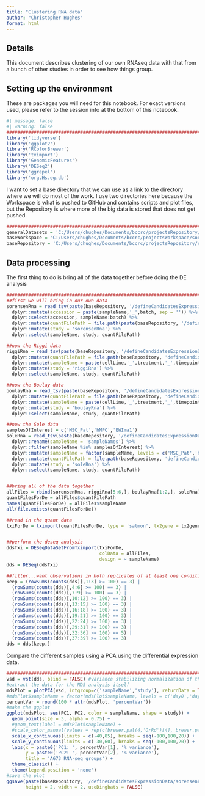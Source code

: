 ```yaml
---
title: "Clustering RNA data"
author: "Christopher Hughes"
format: html
---
```


## Details

This document describes clustering of our own RNAseq data with that from a bunch of other studies in order to see how things group.

## Setting up the environment

These are packages you will need for this notebook. For exact versions used, please refer to the session info at the bottom of this notebook.

```r
#| message: false
#| warning: false
##########################################################################################
library('tidyverse')
library('ggplot2')
library('RColorBrewer')
library('tximport')
library('GenomicFeatures')
library('DESeq2')
library('ggrepel')
library('org.Hs.eg.db')
```

I want to set a base directory that we can use as a link to the directory where we will do most of the work. I use two directories here because the Workspace is what is pushed to GitHub and contains scripts and plot files, but the Repository is where more of the big data is stored that does not get pushed.

```r
##########################################################################################
generalDatasets = 'C:/Users/chughes/Documents/bccrc/projectsRepository/generalDatasets'
baseWorkspace = 'C:/Users/chughes/Documents/bccrc/projectsWorkspace/sorensenLab/relatedToEwsCrisprManuscript'
baseRepository = 'C:/Users/chughes/Documents/bccrc/projectsRepository/sorensenLab/relatedToEwsCrisprManuscript'
```

## Data processing

The first thing to do is bring all of the data together before doing the DE analysis

```r
##########################################################################################
##first we will bring in our own data
sorensenRna = read_tsv(paste(baseRepository, '/defineCandidatesExpressionData/sorensenEwsA673RnaSeq/sampleInfo.txt', sep = ''), show_col_types = FALSE) %>%
  dplyr::mutate(accession = paste(sampleName,'_',batch, sep = '')) %>%
  dplyr::select(accession, sampleName:batch) %>%
  dplyr::mutate(quantFilePath = file.path(paste(baseRepository, '/defineCandidatesExpressionData/sorensenEwsA673RnaSeq/quants', sep = ''), paste(barcode, '_', batch, sep = ''), 'quant.sf')) %>%
  dplyr::mutate(study = 'sorensenRna') %>%
  dplyr::select(sampleName, study, quantFilePath)

##now the Riggi data
riggiRna = read_tsv(paste(baseRepository, '/defineCandidatesExpressionData/riggiEwsRnaSeq/sampleInfo.txt', sep = ''), show_col_types = FALSE) %>%
  dplyr::mutate(quantFilePath = file.path(baseRepository, 'defineCandidatesExpressionData/riggiEwsRnaSeq', 'quants', sampleName, 'quant.sf')) %>%
  dplyr::mutate(sampleName = paste(cellLine,'_',treatment,'_',timepoint,sep = '')) %>%
  dplyr::mutate(study = 'riggiRna') %>%
  dplyr::select(sampleName, study, quantFilePath)

##now the Boulay data
boulayRna = read_tsv(paste(baseRepository, '/defineCandidatesExpressionData/boulayEwsRnaSeq/sampleInfo.txt', sep = ''), show_col_types = FALSE) %>%
  dplyr::mutate(quantFilePath = file.path(baseRepository, 'defineCandidatesExpressionData/boulayEwsRnaSeq', 'quants', sampleName, 'quant.sf')) %>%
  dplyr::mutate(sampleName = paste(cellLine,'_',treatment,'_',timepoint,sep = '')) %>%
  dplyr::mutate(study = 'boulayRna') %>%
  dplyr::select(sampleName, study, quantFilePath)

##now the Sole data
samplesOfInterest = c('MSC_Pat','hMPC','EWIma1')
soleRna = read_tsv(paste(baseRepository, '/defineCandidatesExpressionData/soleInducedEwsRnaSeq/SraRunTableAnnotated.txt', sep = ''), show_col_types = FALSE) %>%
  dplyr::rename(sampleName = 'sampleNames') %>%
  dplyr::filter(sampleName %in% samplesOfInterest) %>%
  dplyr::mutate(sampleName = factor(sampleName, levels = c('MSC_Pat','hMPC','EWIma1'))) %>%
  dplyr::mutate(quantFilePath = file.path(baseRepository, 'defineCandidatesExpressionData/soleInducedEwsRnaSeq', 'quants', accession, 'quant.sf')) %>%
  dplyr::mutate(study = 'soleRna') %>%
  dplyr::select(sampleName, study, quantFilePath)


##bring all of the data together
allFiles = rbind(sorensenRna, riggiRna[5:6,], boulayRna[1:2,], soleRna)
quantFilesForDe = allFiles$quantFilePath
names(quantFilesForDe) = allFiles$sampleName
all(file.exists(quantFilesForDe))

##read in the quant data
txiForDe = tximport(quantFilesForDe, type = 'salmon', tx2gene = tx2gene)


##perform the deseq analysis
ddsTxi = DESeqDataSetFromTximport(txiForDe,
                                  colData = allFiles,
                                  design = ~ sampleName)
dds = DESeq(ddsTxi)

##filter...want observations in both replicates of at least one condition
keep = (rowSums(counts(dds)[,1:3] >= 100) == 3) | 
  (rowSums(counts(dds)[,4:6] >= 100) == 3) |
  (rowSums(counts(dds)[,7:9] >= 100) == 3) | 
  (rowSums(counts(dds)[,10:12] >= 100) == 3) | 
  (rowSums(counts(dds)[,13:15] >= 100) == 3) | 
  (rowSums(counts(dds)[,16:18] >= 100) == 3) |
  (rowSums(counts(dds)[,19:21] >= 100) == 3) |
  (rowSums(counts(dds)[,22:24] >= 100) == 3) |
  (rowSums(counts(dds)[,29:31] >= 100) == 3) |
  (rowSums(counts(dds)[,32:36] >= 100) == 5) |
  (rowSums(counts(dds)[,37:39] >= 100) == 3)
dds = dds[keep,]
```

Compare the different samples using a PCA using the differential expression data. 

```r
##########################################################################################
vsd = vst(dds, blind = FALSE) #variance stabilizing normalization of the data
#extract the data for the MDS analysis itself
mdsPlot = plotPCA(vsd, intgroup=c('sampleName','study'), returnData = TRUE)
#mdsPlot$sampleName = factor(mdsPlot$sampleName, levels = c('day0','day7','day9','day10','day11','day14','day17','day22'))
percentVar = round(100 * attr(mdsPlot, 'percentVar'))
#make the ggplot
ggplot(mdsPlot, aes(PC1, PC2, color = sampleName, shape = study)) +
  geom_point(size = 3, alpha = 0.75) +
  #geom_text(label = mdsPlot$sampleName) +
  #scale_color_manual(values = rep(c(brewer.pal(4,'OrRd')[4], brewer.pal(4,'GnBu')[4], brewer.pal(7,'Blues')[1:6]),3)) +
  scale_x_continuous(limits = c(-40,85), breaks = seq(-100,100,20)) +
  scale_y_continuous(limits = c(-30,60), breaks = seq(-100,100,20)) +
  labs(x = paste0('PC1: ', percentVar[1], '% variance'), 
       y = paste0('PC2: ', percentVar[2], '% variance'), 
       title = 'A673 RNA-seq groups') +
  theme_classic() +
  theme(legend.position = 'none')
#save the plot
ggsave(paste(baseRepository, '/defineCandidatesExpressionData/sorensenEwsA673RnaSeq/plots/pcaplot_withPublishedStudies.pdf', sep = ''), 
       height = 2, width = 2, useDingbats = FALSE)
```

